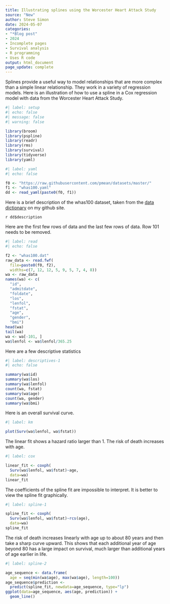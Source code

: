 ```yaml
---
title: Illustrating splines using the Worcester Heart Attack Study
source: "New"
author: Steve Simon
date: 2024-05-07
categories:
- "*Blog post"
- 2024
- Incomplete pages
- Survival analysis
- R programming
- Uses R code
output: html_document
page_update: complete
---
```


Splines provide a useful way to model relationships that are more complex than a simple linear relationship. They work in a variety of regression models. Here is an illustration of how to use a spline in a Cox regression model with data from the Worcester Heart Attack Study.

<!---more--->

```r
#| label: setup
#| echo: false
#| message: false
#| warning: false

library(broom)
library(pspline)
library(readr)
library(rms)
library(survival)
library(tidyverse)
library(yaml)
```

```r
#| label: yaml
#| echo: false

f0 <- "https://raw.githubusercontent.com/pmean/datasets/master/"
f1 <- "whas100.yaml"
dd <- read_yaml(paste0(f0, f1))
```

Here is a brief description of the whas100 dataset, taken from the [data dictionary][sim3] on my github site.

`r dd$description`

[sim3]: https://raw.githubusercontent.com/pmean/datasets/master/whas100-data-dictionary.yaml

Here are the first few rows of data and the last few rows of data. Row 101 needs to be removed.

```r
#| label: read
#| echo: false

f2 <- "whas100.dat"
raw_data <- read.fwf(
  file=paste0(f0, f2),
  widths=c(7, 12, 12, 5, 9, 5, 7, 4, 8))
wa <- raw_data
names(wa) <- c(
  "id",
  "admitdate",
  "foldate",
  "los",
  "lenfol",
  "fstat",
  "age",
  "gender",
  "bmi")
head(wa)
tail(wa)
wa <- wa[-101, ]
wa$lenfol <- wa$lenfol/365.25
```

Here are a few descriptive statistics

```r
#| label: descriptives-1
#| echo: false

summary(wa$id)
summary(wa$los)
summary(wa$lenfol)
count(wa, fstat)
summary(wa$age)
count(wa, gender)
summary(wa$bmi)
```

Here is an overall survival curve.

```r
#| label: km

plot(Surv(wa$lenfol, wa$fstat))
```

The linear fit shows a hazard ratio larger than 1. The risk of death increases with age.

```r
#| label: cox

linear_fit <- coxph(
  Surv(wa$lenfol, wa$fstat)~age,
  data=wa)
linear_fit
```

The coefficients of the spline fit are impossible to interpret. It is better to view the spline fit graphically.

```r
#| label: spline-1

spline_fit <- coxph(
  Surv(wa$lenfol, wa$fstat)~rcs(age),
  data=wa)
spline_fit
```

The risk of death increases linearly with age up to about 80 years and then take a sharp curve upward. This shows that each additional year of age beyond 80 has a large impact on survival, much larger than additional years of age earlier in life.

```r
#| label: spline-2

age_sequence <- data.frame(
  age = seq(min(wa$age), max(wa$age), length=100))
age_sequence$prediction <- 
  predict(spline_fit, newdata=age_sequence, type="lp")
ggplot(data=age_sequence, aes(age, prediction)) +
  geom_line()
```